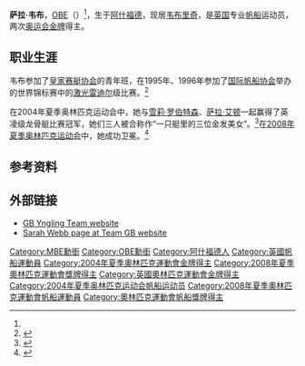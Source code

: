 {{MedalTop}}
{{MedalCountry|{{GBR}}}}
{{MedalSport|女子[[2008年夏季奥林匹克运动会帆船比赛|帆船]]}}
{{MedalGold|[[2004年夏季奥林匹克运动会|2004年雅典奥运会]]|英凌级}}
{{MedalGold|[[2008年夏季奥林匹克运动会|2008年北京奥运会]]|[[2008年夏季奥林匹克运动会帆船比赛－女子英凌级龙骨艇|英凌级]]}}
{{MedalBottom}}
'''萨拉·韦布'''，[[OBE|OBE]]（{{bd|1977年|1月13日||}}）<ref name=profile/>，生于[[阿什福德_(米德尔赛克斯郡)|阿什福德]]，现居[[韦布里奇|韦布里奇]]，是[[英国|英国]]专业[[帆船|帆船]]运动员，两次[[奥运会|奥运会]][[金牌|金牌]]得主。

==职业生涯==
韦布参加了[[皇家赛艇协会|皇家赛艇协会]]的青年班，在1995年、1996年参加了[[国际帆船协会|国际帆船协会]]举办的世界锦标赛中的[[激光雷迪尔|激光雷迪尔]]级比赛。<ref name=profile>{{cite web|url=http://www.olympics.org.uk/beijing2008/AthleteProfile.aspx?id=5629#|title=Sarah Webb|publisher=www.olympics.org.uk|accessdate=2008-08-21|archive-date=2010-02-26|archive-url=https://web.archive.org/web/20100226065358/http://www.olympics.org.uk/beijing2008/AthleteProfile.aspx?id=5629|dead-url=no}}</ref>

在2004年夏季奥林匹克运动会中，她与[[雪莉·罗伯特森|雪莉·罗伯特森]]、[[萨拉·艾顿|萨拉·艾顿]]一起赢得了英凌级龙骨艇比赛冠军，她们三人被合称作“一只艇里的三位金发美女”。<ref>{{cite web|url=http://news.bbc.co.uk/sport1/hi/other_sports/sailing/6243544.stm|title=Olympic shootout for Athens blondes|publisher=BBC Sport Online|date=200707-02|accessdate=2008-08-12|archive-date=2007-09-06|archive-url=https://web.archive.org/web/20070906191341/http://news.bbc.co.uk/sport1/hi/other_sports/sailing/6243544.stm|dead-url=no}}</ref>在[[2008年夏季奥林匹克运动会|2008年夏季奥林匹克运动会]]中，她成功卫冕。<ref>{{cite web|url=http://news.bbc.co.uk/sport2/hi/olympics/sailing/7566219.stm|title=GB Yngling women breeze to gold|publisher=BBC Sport Online|date=2008-08-17|accessdate=2008-08-17|archive-date=2019-09-22|archive-url=https://web.archive.org/web/20190922080500/http://news.bbc.co.uk/sport2/hi/olympics/sailing/7566219.stm|dead-url=no}}</ref>

==参考资料==
{{reflist}}
==外部链接==
*[https://web.archive.org/web/20050209182255/http://www.ynglinggirls.com/ GB Yngling Team website]
*[http://www.olympics.org.uk/beijing2008/AthleteProfile.aspx?id=5629 Sarah Webb page at Team GB website] {{Wayback|url=http://www.olympics.org.uk/beijing2008/AthleteProfile.aspx?id=5629 |date=20100226065358 }}

{{DEFAULTSORT:Webb, Sarah}}
[[Category:MBE勳銜|Category:MBE勳銜]]
[[Category:OBE勳銜|Category:OBE勳銜]]
[[Category:阿什福德人|Category:阿什福德人]]
[[Category:英國帆船運動員|Category:英國帆船運動員]]
[[Category:2004年夏季奧林匹克運動會金牌得主|Category:2004年夏季奧林匹克運動會金牌得主]]
[[Category:2008年夏季奧林匹克運動會獎牌得主|Category:2008年夏季奧林匹克運動會獎牌得主]]
[[Category:英國奧林匹克運動會金牌得主|Category:英國奧林匹克運動會金牌得主]]
[[Category:2004年夏季奥林匹克运动会帆船运动员|Category:2004年夏季奥林匹克运动会帆船运动员]]
[[Category:2008年夏季奧林匹克運動會帆船運動員|Category:2008年夏季奧林匹克運動會帆船運動員]]
[[Category:奧林匹克運動會帆船獎牌得主|Category:奧林匹克運動會帆船獎牌得主]]